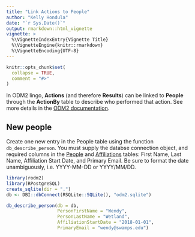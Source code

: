 ```yaml
---
title: "Link Actions to People"
author: "Kelly Hondula"
date: "`r Sys.Date()`"
output: rmarkdown::html_vignette
vignette: >
  %\VignetteIndexEntry{Vignette Title}
  %\VignetteEngine{knitr::rmarkdown}
  %\VignetteEncoding{UTF-8}
---
```


```r
knitr::opts_chunk$set(
  collapse = TRUE,
  comment = "#>"
)
```

In ODM2 lingo, **Actions** (and therefore **Results**) can be linked to **People** through the **ActionBy** table to describe who performed that action. See more details in the [ODM2 documentation](https://github.com/ODM2/ODM2/blob/master/doc/ODM2Docs/core_people.md).

## New people

Create one new entry in the People table using the function `db_describe_person`. You must supply the databse connection object, and required columns in the [People](http://odm2.github.io/ODM2/schemas/ODM2_Current/tables/ODM2Core_People.html) and [Affiliations](http://odm2.github.io/ODM2/schemas/ODM2_Current/tables/ODM2Core_Affiliations.html) tables: First Name, Last Name, Affiliation Start Date, and Primary Email. Be sure to format the date unambiguously, i.e. YYYY-MM-DD or YYYY/MM/DD. 

```r
library(rodm2)
library(RPostgreSQL)
create_sqlite(dir = ".")
db <- DBI::dbConnect(RSQLite::SQLite(), "odm2.sqlite")
```

```r
db_describe_person(db = db, 
                   PersonFirstName = "Wendy", 
                   PersonLastName = "Wetland", 
                   AffiliationStartDate = "2018-01-01", 
                   PrimaryEmail = "wendy@swamps.edu")
```

